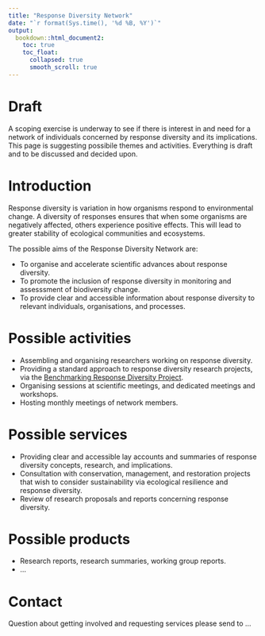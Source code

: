 ```yaml
---
title: "Response Diversity Network"
date: "`r format(Sys.time(), '%d %B, %Y')`"
output:
  bookdown::html_document2:
    toc: true
    toc_float:
      collapsed: true
      smooth_scroll: true
---
```


# Draft

A scoping exercise is underway to see if there is interest in and need for a network of individuals concerned by response diversity and its implications. This page is suggesting possibile themes and activities. Everything is draft and to be discussed and decided upon.

# Introduction

Response diversity is variation in how organisms respond to environmental change. A diversity of responses ensures that when some organisms are negatively affected, others experience positive effects. This will lead to greater stability of ecological communities and ecosystems.

The possible aims of the Response Diversity Network are:

* To organise and accelerate scientific advances about response diversity.
* To promote the inclusion of response diversity in monitoring and assesssment of biodiversity change.
* To provide clear and accessible information about response diversity to relevant individuals, organisations, and processes.



# Possible activities

* Assembling and organising researchers working on response diversity.
* Providing a standard approach to response diversity research projects, via the [Benchmarking Response Diversity Project](https://opetchey.github.io/response_diversity_benchmarking/).
* Organising sessions at scientific meetings, and dedicated meetings and workshops.
* Hosting monthly meetings of network members.

# Possible services

* Providing clear and accessible lay accounts and summaries of response diversity concepts, research, and implications.
* Consultation with conservation, management, and restoration projects that wish to consider sustainability via ecological resilience and response diversity.
* Review of research proposals and reports concerning response diversity.

# Possible products

* Research reports, research summaries, working group reports.
* ...

# Contact

Question about getting involved and requesting services please send to ...

